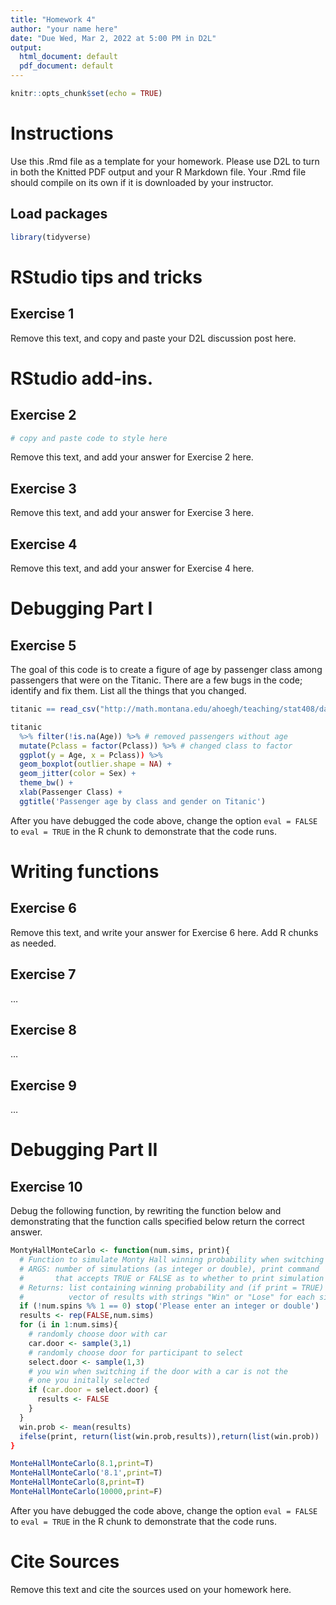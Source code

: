 ```yaml
---
title: "Homework 4"
author: "your name here"
date: "Due Wed, Mar 2, 2022 at 5:00 PM in D2L"
output:
  html_document: default
  pdf_document: default
---
```


```r
knitr::opts_chunk$set(echo = TRUE)
```

# Instructions

Use this .Rmd file as a template for your homework. Please use D2L to turn 
in both the Knitted PDF output and your R Markdown file. Your .Rmd file 
should compile on its own if it is downloaded by your instructor.

## Load packages

```r
library(tidyverse)
```

# RStudio tips and tricks

## Exercise 1

Remove this text, and copy and paste your D2L discussion post here.


# RStudio add-ins.

## Exercise 2

```r
# copy and paste code to style here
```

Remove this text, and add your answer for Exercise 2 here.


## Exercise 3

Remove this text, and add your answer for Exercise 3 here.


## Exercise 4

Remove this text, and add your answer for Exercise 4 here.


# Debugging Part I

## Exercise 5

The goal of this code is to create a figure of age by passenger 
class among passengers that were on the Titanic. There are a
few bugs in the code; identify and fix them.
List all the things that you changed.
```r
titanic == read_csv("http://math.montana.edu/ahoegh/teaching/stat408/datasets/titanic.csv")

titanic 
  %>% filter(!is.na(Age)) %>% # removed passengers without age
  mutate(Pclass = factor(Pclass)) %>% # changed class to factor
  ggplot(y = Age, x = Pclass)) %>%
  geom_boxplot(outlier.shape = NA) +
  geom_jitter(color = Sex) +
  theme_bw() + 
  xlab(Passenger Class) +
  ggtitle('Passenger age by class and gender on Titanic')
```

After you have debugged the code above, change the option `eval = FALSE`
to `eval = TRUE` in the R chunk to demonstrate that the code runs.


# Writing functions

## Exercise 6

Remove this text, and write your answer for Exercise 6 here.
Add R chunks as needed.

## Exercise 7

...

## Exercise 8

...

## Exercise 9

...


# Debugging Part II

## Exercise 10

Debug the following function, by rewriting the function below
and demonstrating that the function calls specified below
return the correct answer.

```r
MontyHallMonteCarlo <- function(num.sims, print){
  # Function to simulate Monty Hall winning probability when switching doors
  # ARGS: number of simulations (as integer or double), print command
  #       that accepts TRUE or FALSE as to whether to print simulation results
  # Returns: list containing winning probability and (if print = TRUE)
  #          vector of results with strings "Win" or "Lose" for each simulation
  if (!num.spins %% 1 == 0) stop('Please enter an integer or double')
  results <- rep(FALSE,num.sims)
  for (i in 1:num.sims){
    # randomly choose door with car
    car.door <- sample(3,1)
    # randomly choose door for participant to select
    select.door <- sample(1,3)
    # you win when switching if the door with a car is not the
    # one you initally selected
    if (car.door = select.door) {
      results <- FALSE
    }
  }
  win.prob <- mean(results)
  ifelse(print, return(list(win.prob,results)),return(list(win.prob))
}

MonteHallMonteCarlo(8.1,print=T)
MonteHallMonteCarlo('8.1',print=T)
MonteHallMonteCarlo(8,print=T)
MonteHallMonteCarlo(10000,print=F)
```

After you have debugged the code above, change the option `eval = FALSE`
to `eval = TRUE` in the R chunk to demonstrate that the code runs.


# Cite Sources

Remove this text and cite the sources used on your homework here.